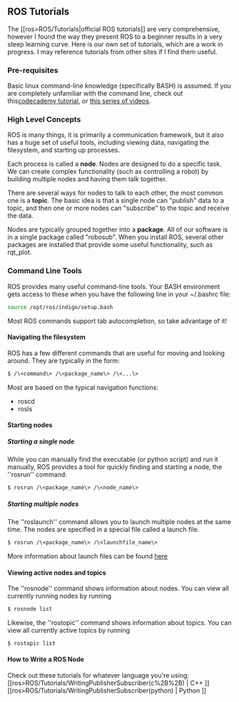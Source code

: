 ## ROS Tutorials
The [[ros\>ROS/Tutorials|official ROS tutorials]] are very comprehensive, however I found the way they present ROS to a beginner results in a very steep learning curve. Here is our own set of tutorials, which are a work in progress. I may reference tutorials from other sites if I find them useful.

### Pre-requisites
Basic linux command-line knowledge (specifically BASH) is assumed. If you are completely unfamiliar with the command line, check out this[codecademy tutorial](https://www.codecademy.com/learn/learn-the-command-line), or [ this series of videos](https://www.youtube.com/playlist?list=PLII6oL6B7q78PKy6_R6JTkkYjVXZBZcVq ).

### High Level Concepts
ROS is many things, it is primarily a communication framework, but it also has a huge set of useful tools, including viewing data, navigating the filesystem, and starting up processes.

Each process is called a **node**. Nodes are designed to do a specific task. We can create complex functionality (such as controlling a robot) by building multiple nodes and having them talk together. 

There are several ways for nodes to talk to each other, the most common one is a **topic**. The basic idea is that a single node can "publish" data to a topic, and then one or more nodes can "subscribe" to the topic and receive the data.

Nodes are typically grouped together into a **package**. All of our software is in a single package called "robosub". When you install ROS, several other packages are installed that provide some useful functionality, such as rqt_plot.

### Command Line Tools
ROS provides many useful command-line tools. Your BASH environment gets access to these when you have the following line in your ~/.bashrc file:
```bash
source /opt/ros/indigo/setup.bash
```
Most ROS commands support tab autocompletion, so take advantage of it! 

#### Navigating the filesystem
ROS has a few different commands that are useful for moving and looking around. They are typically in the form:
```bash
$ /\<command\> /\<package_name\> /\<...\>
```
Most are based on the typical navigation functions:
  * roscd
  * rosls

#### Starting nodes
##### Starting a single node
While you can manually find the executable (or python script) and run it manually, ROS provides a tool for quickly finding and starting a node, the ''rosrun'' command:
```bash
$ rosrun /\<package_name\> /\<node_name\>
```

##### Starting multiple nodes
The ''roslaunch'' command allows you to launch multiple nodes at the same time. The nodes are specified in a special file called a launch file.
```bash
$ rosrun /\<package_name\> /\<launchfile_name\>
```
More information about launch files can be found [here]()



#### Viewing active nodes and topics
The ''rosnode'' command shows information about nodes. You can view all currently running nodes by running
```bash
$ rosnode list
```

Likewise, the ''rostopic'' command shows information about topics. You can view all currently active topics by running
```bash
$ rostopic list
```


#### How to Write a ROS Node
Check out these tutorials for whatever language you're using: [[ros\>ROS/Tutorials/WritingPublisherSubscriber(c%2B%2B) | C++ ]]
[[ros\>ROS/Tutorials/WritingPublisherSubscriber(python) | Python ]]